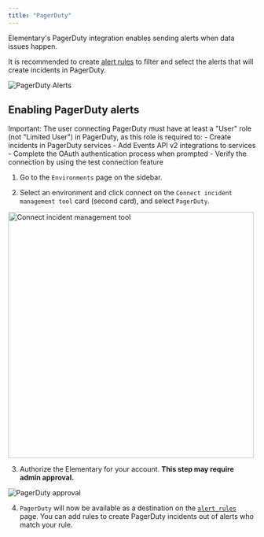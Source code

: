 ```yaml
---
title: "PagerDuty"
---
```


Elementary's PagerDuty integration enables sending alerts when data issues happen.

It is recommended to create [alert rules](cloud/features/alerts-and-incidents/alert-rules) to filter and select the alerts that will create incidents in PagerDuty.

<Frame>
  <div className="dark:bg-white rounded-md p-1">
    <img
      src="https://res.cloudinary.com/diuctyblm/image/upload/v1719556084/pagerduty_alert_screenshot_fuxuhf.png"
      alt="PagerDuty Alerts"
    />
  </div>
</Frame>

## Enabling PagerDuty alerts




<Warning>
Important: The user connecting PagerDuty must have at least a "User" role (not "Limited User") in PagerDuty, as this role is required to:
- Create incidents in PagerDuty services
- Add Events API v2 integrations to services
- Complete the OAuth authentication process when prompted
- Verify the connection by using the test connection feature
</Warning>


1. Go to the `Environments` page on the sidebar.

2. Select an environment and click connect on the `Connect incident management tool` card (second card), and select `PagerDuty`.

<Frame>
  <div className="dark:bg-white rounded-md p-1">
    <img
      src="https://res.cloudinary.com/diuctyblm/image/upload/v1719556084/pagerduty_connect_environment_nyfv6z.png"
      alt="Connect incident management tool"
      width="500"
    />
  </div>
</Frame>

3. Authorize the Elementary for your account. **This step may require admin approval.**

<Frame>
  <div className="dark:bg-white rounded-md p-1">
    <img
      src="https://res.cloudinary.com/diuctyblm/image/upload/v1719912214/pd-approve_tpjf8u.png"
      alt="PagerDuty approval"
    />
  </div>
</Frame> 

4. `PagerDuty` will now be available as a destination on the [`alert rules`](cloud/features/alerts-and-incidents/alert-rules) page. You can add rules to create PagerDuty incidents out of alerts who match your rule.

